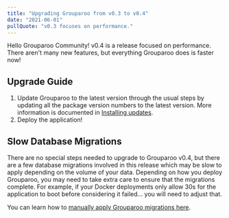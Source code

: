 ```yaml
---
title: "Upgrading Grouparoo from v0.3 to v0.4"
date: "2021-06-01"
pullQuote: "v0.3 focuses on performance."
---
```


Hello Grouparoo Community! v0.4 is a release focused on performance. There aren't many new features, but everything Grouparoo does is faster now!

## Upgrade Guide

1. Update Grouparoo to the latest version through the usual steps by updating all the package version numbers to the latest version. More information is documented in [Installing updates](/docs/support/upgrading-grouparoo#installing-updates).
2. Deploy the application!

## Slow Database Migrations

There are no special steps needed to upgrade to Grouparoo v0.4, but there are a few database migrations involved in this release which may be slow to apply depending on the volume of your data. Depending on how you deploy Grouparoo, you may need to take extra care to ensure that the migrations complete. For example, if your Docker deployments only allow 30s for the application to boot before considering it failed... you will need to adjust that.

You can learn how to [manually apply Grouparoo migrations here](/docs/support/common-issues#slow-migrations).
